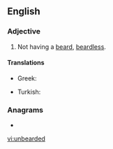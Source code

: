 ==English==

===Adjective===
{{en-adj|-}}

# Not having a [[beard]], [[beardless]].

====Translations====
{{trans-top|without a beard}}
* Greek: {{t+|el|αγένειος}}
{{trans-mid}}
* Turkish: {{t+|tr|sakalsız}}
{{trans-bottom}}

===Anagrams===
* {{l|en|unbreaded}}

[[vi:unbearded]]